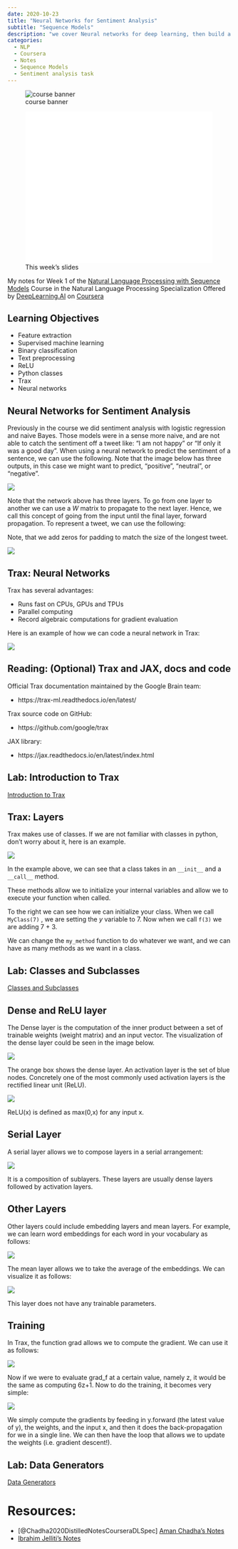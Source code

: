 ```yaml
---
date: 2020-10-23
title: "Neural Networks for Sentiment Analysis"
subtitle: "Sequence Models"
description: "we cover Neural networks for deep learning, then build a tweet classifier that places tweets into positive or negative sentiment categories, using a DNN."
categories: 
  - NLP 
  - Coursera 
  - Notes
  - Sequence Models
  - Sentiment analysis task
---
```


![course banner](/images/Course-Logo-3-3.webp){.column-margin .nolightbox}

::: {#fig-slide-deck .column-margin}
![This week's slides](slides.pdf){width="420px" height="340px" style="@page {size: 16in 9in;  margin: 0;}"  group="slides"}
:::

My notes for Week 1 of the [Natural Language Processing with Sequence Models](https://www.coursera.org/learn/sequence-models-in-nlp/home/welcome) Course in the Natural Language Processing Specialization Offered by [DeepLearning.AI](DeepLearning.AI) on [Coursera](https://www.coursera.org/)


::: {.callout-important}
## Learning Objectives

- Feature extraction
- Supervised machine learning
- Binary classification
- Text preprocessing
- ReLU
- Python classes
- Trax
- Neural networks

:::

## Neural Networks for Sentiment Analysis

Previously in the course we did sentiment analysis with logistic regression and naive Bayes. Those models were in a sense more naive, and are not able to catch the sentiment off a tweet like: "I am not happy " or "If only it was a good day". When using a neural network to predict the sentiment of a sentence, we can use the following. Note that the image below has three outputs, in this case we might want to predict, "positive", "neutral ", or "negative". 

![](img/slide01.png){.column-margin group="slides"}

Note that the network above has three layers. To go from one layer to another we can use a $W$ matrix to propagate to the next layer. Hence, we call this concept of going from the input until the final layer, forward propagation. To represent a tweet, we can use the following: 

Note, that we add zeros for padding to match the size of the longest tweet. 

![](img/slide02.png){.column-margin group="slides"}


## Trax: Neural Networks

Trax has several advantages: 

- Runs fast on CPUs, GPUs and TPUs
- Parallel computing
- Record algebraic computations for gradient evaluation

Here is an example of how we can code a neural network in Trax: 

![](img/slide03.png){.column-margin group="slides"}

## Reading: (Optional) Trax and JAX, docs and code

Official Trax documentation maintained by the Google Brain team:

- https://trax-ml.readthedocs.io/en/latest/

Trax source code on GitHub:

- https://github.com/google/trax

JAX library:

- https://jax.readthedocs.io/en/latest/index.html

## Lab: Introduction to Trax

[Introduction to Trax](lab01.qmd)

## Trax: Layers

Trax makes use of classes. If we are not familiar with classes in python, don't worry about it, here is an example. 

![](img/slide04.png){.column-margin group="slides"}


In the example above, we can see that a class takes in an `__init__` and a `__call__` method. 

These methods allow we to initialize your internal variables and allow we to execute your function when called. 

To the right we can see how we can initialize your class. When we call `MyClass(7)` , we are setting the $y$ variable to 7. Now when we call `f(3)` we are adding 7 + 3. 

We can change the `my_method` function to do whatever we want, and we can have as many methods as we want in a class.  

## Lab: Classes and Subclasses

[Classes and Subclasses](lab02.qmd)

## Dense and ReLU layer

The Dense layer is the computation of the inner product between a set of trainable weights (weight matrix) and an input vector.  The visualization of the dense layer could be seen in the image below. 

![](img/slide05.png){.column-margin group="slides"}

The orange box shows the dense layer. An activation layer is the set of blue nodes. Concretely one of the most commonly used activation layers is the rectified linear unit (ReLU).

![](img/slide06.png){.column-margin group="slides"}

ReLU(x) is defined as max(0,x) for any input x. 


## Serial Layer

A serial layer allows we to compose layers in a serial arrangement:

![](img/slide07.png){.column-margin group="slides"}

It is a composition of sublayers. These layers are usually dense layers followed by activation layers. 

## Other Layers

Other layers could include embedding layers and mean layers. For example, we can learn word embeddings for each word in your vocabulary as follows: 

![](img/slide08.png){.column-margin group="slides"}

The mean layer allows we to take the average of the embeddings. We can visualize it as follows: 

![](img/slide09.png){.column-margin group="slides"}

This layer does not have any trainable parameters. 

## Training

In Trax, the function grad allows we to compute the gradient. We can use it as follows: 

![](img/slide10.png){.column-margin group="slides"}

Now if we were to evaluate grad_f at a certain value, namely z, it would be the same as computing 6z+1.  Now to do the training, it becomes very simple: 


![](img/slide11.png){.column-margin group="slides"}


We simply compute the gradients by feeding in y.forward (the latest value of y), the weights, and the input x, and then it does the back-propagation for we in a single line. We can then have the loop that allows we to update the weights (i.e. gradient descent!).

## Lab: Data Generators

[Data Generators](lab03.qmd)

# Resources:


- [@Chadha2020DistilledNotesCourseraDLSpec] [Aman Chadha's Notes](https://aman.ai/coursera-nlp/logistic-regression/)
- [Ibrahim Jelliti's Notes](https://github.com/ibrahimjelliti/Deeplearning.ai-Natural-Language-Processing-Specialization/tree/master/3%20-%20Natural%20Language%20Processing%20with%20Sequence%20Models)
